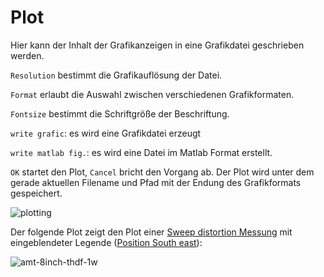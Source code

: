 # Plot

Hier kann der Inhalt der Grafikanzeigen in eine Grafikdatei geschrieben werden.

``Resolution`` bestimmt die Grafikauflösung der Datei.

``Format`` erlaubt die Auswahl zwischen verschiedenen Grafikformaten.

``Fontsize`` bestimmt die Schriftgröße der Beschriftung.

``write grafic``: es wird eine Grafikdatei erzeugt

``write matlab fig.``: es wird eine Datei im Matlab Format erstellt.

``OK`` startet den Plot, ``Cancel`` bricht den Vorgang ab. Der Plot wird unter dem gerade aktuellen Filename und Pfad mit der Endung des Grafikformats gespeichert.

![plotting](/plotting.gif)

Der folgende Plot zeigt den Plot einer [Sweep distortion Messung](/de/help/adda/distortion-processing) mit eingeblendeter Legende  ([Position South east](/de/help/display/display-configuration)):

![amt-8inch-thdf-1w](/amt-8inch-thdf-1w.png)
